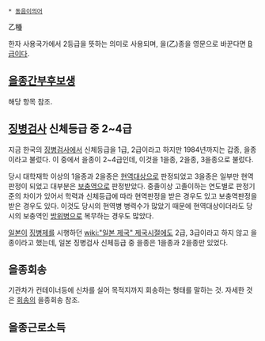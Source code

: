  * [[동음이의어]]

乙種

한자 사용국가에서 2등급을 뜻하는 의미로 사용되며, 을(乙)종을 영문으로 바꾼다면 [[B급]]이다.

== [[을종간부후보생]] ==
해당 항목 참조.

== [[징병검사]] 신체등급 중 2~4급 ==
지금 한국의 [[징병검사]]에서 신체등급을 1급, 2급이라고 하지만 1984년까지는 갑종, 을종이라고 불렀다. 이 중에서 을종이 2~4급인데, 이것을 1을종, 2을종, 3을종으로 불렀다.

당시 대학재학 이상의 1을종과 2을종은 [[현역]]대상으로 판정되었고 3을종은 일부만 현역판정이 되었고 대부분은 [[보충역]]으로 판정받았다. 중졸이상 고졸이하는 연도별로 판정기준의 차이가 있어서 학력과 신체등급에 따라 현역판정을 받은 경우도 있고 보충역판정을 받은 경우도 있다. 이것도 당시의 현역병 병력수가 많았기 때문에 현역대상이더라도 당시의 보충역인 [[방위병]]으로 복무하는 경우도 많았다.

[[일본]]이 [[징병제]]를 시행하던 [[wiki:"일본 제국" 제국시절]]에도 2급, 3급이라고 하지 않고 을종이라고 했는데, 일본 징병검사 신체등급 중 을종은 1을종과 2을종만 있었다.

== 을종회송 ==
기관차가 컨테이너등에 신차를 실어 목적지까지 회송하는 형태를 말하는 것. 자세한 것은 [[회송]]의 을종회송 참조.

== 을종근로소득 ==
